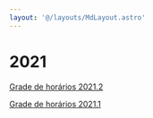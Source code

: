 ```yaml
---
layout: '@/layouts/MdLayout.astro'
---
```






2021
====








[Grade de horários 2021.2](/cpt/horarios/2021/horario_2021)


[Grade de horários 2021.1](/cpt/horarios/2021/2021)









